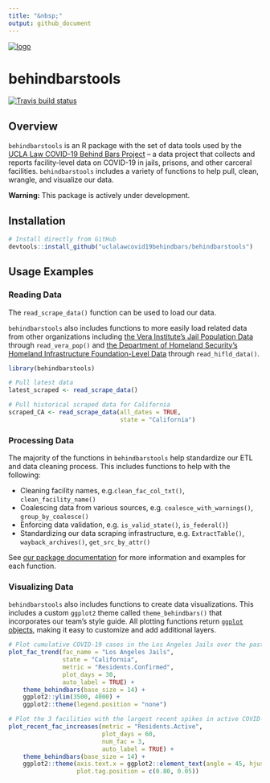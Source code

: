 ```yaml
---
title: "&nbsp;"
output: github_document
---
```


[![logo](logo.svg)](https://uclacovidbehindbars.org/)

# behindbarstools

[![Travis build status](https://travis-ci.com/uclalawcovid19behindbars/behindbarstools.svg?branch=master)](https://travis-ci.com/uclalawcovid19behindbars/behindbarstools)

## Overview
`behindbarstools` is an R package with the set of data tools used by the [UCLA Law COVID-19 Behind Bars Project](https://uclacovidbehindbars.org/) – a data project that collects and reports facility-level data on COVID-19 in jails, prisons, and other carceral facilities. `behindbarstools` includes a variety of functions to help pull, clean, wrangle, and visualize our data. 

**Warning:** This package is actively under development. 

## Installation 

```r
# Install directly from GitHub 
devtools::install_github("uclalawcovid19behindbars/behindbarstools")
```

## Usage Examples 

### Reading Data 
The `read_scrape_data()` function can be used to load our data. 

`behindbarstools` also includes functions to more easily load related data from other organizations including [the Vera Institute's Jail Population Data](https://github.com/vera-institute/jail-population-data) through `read_vera_pop()` and [the Department of Homeland Security's Homeland Infrastructure Foundation-Level Data](https://hifld-geoplatform.opendata.arcgis.com/datasets/prison-boundaries/data) through `read_hifld_data()`.  

```r
library(behindbarstools)

# Pull latest data
latest_scraped <- read_scrape_data()

# Pull historical scraped data for California 
scraped_CA <- read_scrape_data(all_dates = TRUE, 
                               state = "California")
```

### Processing Data 

The majority of the functions in `behindbarstools` help standardize our ETL and data cleaning process. This includes functions to help with the following: 

* Cleaning facility names, e.g.`clean_fac_col_txt()`, `clean_facility_name()`
* Coalescing data from various sources, e.g. `coalesce_with_warnings()`, `group_by_coalesce()`
* Enforcing data validation, e.g. `is_valid_state()`, `is_federal()`) 
* Standardizing our data scraping infrastructure, e.g. `ExtractTable()`, `wayback_archives()`, `get_src_by_attr()` 

See [our package documentation](https://github.com/uclalawcovid19behindbars/behindbarstools/tree/master/man) for more information and examples for each function.  

### Visualizing Data 

`behindbarstools` also includes functions to create data visualizations. This includes a custom `ggplot2` theme called `theme_behindbars()` that incorporates our team's style guide. All plotting functions return [`ggplot` objects](https://ggplot2.tidyverse.org/reference/ggplot.html), making it easy to customize and add additional layers. 

```r
# Plot cumulative COVID-19 cases in the Los Angeles Jails over the past 30 days  
plot_fac_trend(fac_name = "Los Angeles Jails", 
               state = "California", 
               metric = "Residents.Confirmed", 
               plot_days = 30, 
               auto_label = TRUE) + 
    theme_behindbars(base_size = 14) + 
    ggplot2::ylim(3500, 4000) + 
    ggplot2::theme(legend.position = "none")
```

```r
# Plot the 3 facilities with the largest recent spikes in active COVID-19 cases  
plot_recent_fac_increases(metric = "Residents.Active",
                          plot_days = 60, 
                          num_fac = 3, 
                          auto_label = TRUE) + 
    theme_behindbars(base_size = 14) + 
    ggplot2::theme(axis.text.x = ggplot2::element_text(angle = 45, hjust = 1), 
                   plot.tag.position = c(0.80, 0.05))
```

